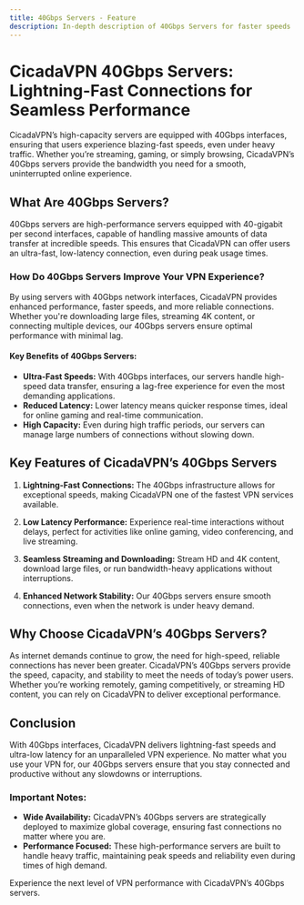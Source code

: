 ```yaml
---
title: 40Gbps Servers - Feature
description: In-depth description of 40Gbps Servers for faster speeds
---
```


# CicadaVPN 40Gbps Servers: Lightning-Fast Connections for Seamless Performance

CicadaVPN’s high-capacity servers are equipped with 40Gbps interfaces, ensuring that users experience blazing-fast speeds, even under heavy traffic. Whether you’re streaming, gaming, or simply browsing, CicadaVPN’s 40Gbps servers provide the bandwidth you need for a smooth, uninterrupted online experience.

## What Are 40Gbps Servers?

40Gbps servers are high-performance servers equipped with 40-gigabit per second interfaces, capable of handling massive amounts of data transfer at incredible speeds. This ensures that CicadaVPN can offer users an ultra-fast, low-latency connection, even during peak usage times.

### How Do 40Gbps Servers Improve Your VPN Experience?

By using servers with 40Gbps network interfaces, CicadaVPN provides enhanced performance, faster speeds, and more reliable connections. Whether you're downloading large files, streaming 4K content, or connecting multiple devices, our 40Gbps servers ensure optimal performance with minimal lag.

#### Key Benefits of 40Gbps Servers:

- **Ultra-Fast Speeds:** With 40Gbps interfaces, our servers handle high-speed data transfer, ensuring a lag-free experience for even the most demanding applications.
- **Reduced Latency:** Lower latency means quicker response times, ideal for online gaming and real-time communication.
- **High Capacity:** Even during high traffic periods, our servers can manage large numbers of connections without slowing down.

## Key Features of CicadaVPN’s 40Gbps Servers

1. **Lightning-Fast Connections:** The 40Gbps infrastructure allows for exceptional speeds, making CicadaVPN one of the fastest VPN services available.
   
2. **Low Latency Performance:** Experience real-time interactions without delays, perfect for activities like online gaming, video conferencing, and live streaming.

3. **Seamless Streaming and Downloading:** Stream HD and 4K content, download large files, or run bandwidth-heavy applications without interruptions.

4. **Enhanced Network Stability:** Our 40Gbps servers ensure smooth connections, even when the network is under heavy demand.

## Why Choose CicadaVPN’s 40Gbps Servers?

As internet demands continue to grow, the need for high-speed, reliable connections has never been greater. CicadaVPN’s 40Gbps servers provide the speed, capacity, and stability to meet the needs of today’s power users. Whether you’re working remotely, gaming competitively, or streaming HD content, you can rely on CicadaVPN to deliver exceptional performance.

## Conclusion

With 40Gbps interfaces, CicadaVPN delivers lightning-fast speeds and ultra-low latency for an unparalleled VPN experience. No matter what you use your VPN for, our 40Gbps servers ensure that you stay connected and productive without any slowdowns or interruptions.

### Important Notes:

- **Wide Availability:** CicadaVPN’s 40Gbps servers are strategically deployed to maximize global coverage, ensuring fast connections no matter where you are.
- **Performance Focused:** These high-performance servers are built to handle heavy traffic, maintaining peak speeds and reliability even during times of high demand.

Experience the next level of VPN performance with CicadaVPN’s 40Gbps servers.
